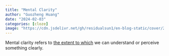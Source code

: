 ```yaml
---
title: "Mental Clarity"
author: "Guozheng Huang"
date: "2024-02-03"
categories: [cloze]
image: "https://cdn.jsdelivr.net/gh/residualsun1/en-blog-static/cover/2024-02-03.jpeg"
---
```


Mental clarity refers to <u>the extent to which</u> we can understand or perceive something clearly.
